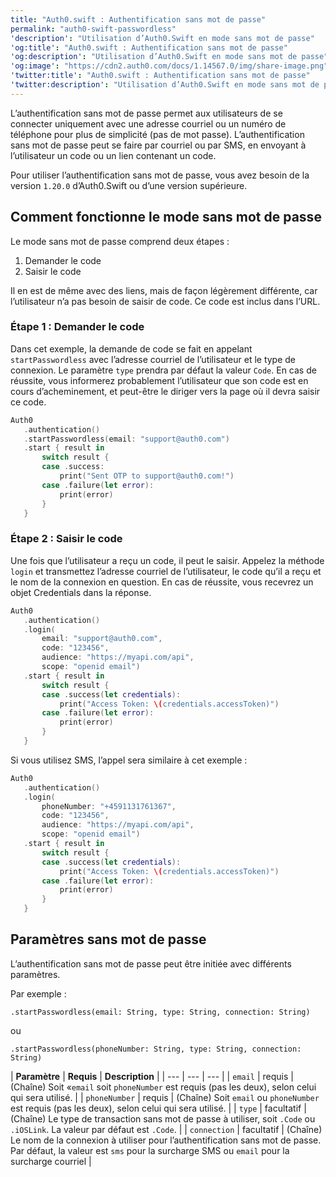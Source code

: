 ---
title: "Auth0.swift : Authentification sans mot de passe"
permalink: "auth0-swift-passwordless"
'description': "Utilisation d’Auth0.Swift en mode sans mot de passe"
'og:title': "Auth0.swift : Authentification sans mot de passe"
'og:description': "Utilisation d’Auth0.Swift en mode sans mot de passe"
'og:image': "https://cdn2.auth0.com/docs/1.14567.0/img/share-image.png"
'twitter:title': "Auth0.swift : Authentification sans mot de passe"
'twitter:description': "Utilisation d’Auth0.Swift en mode sans mot de passe"
---

L’authentification sans mot de passe permet aux utilisateurs de se connecter uniquement avec une adresse courriel ou un numéro de téléphone pour plus de simplicité (pas de mot passe). L’authentification sans mot de passe peut se faire par courriel ou par SMS, en envoyant à l’utilisateur un code ou un lien contenant un code.

Pour utiliser l’authentification sans mot de passe, vous avez besoin de la version `1.20.0` d’Auth0.Swift ou d’une version supérieure.

## Comment fonctionne le mode sans mot de passe

Le mode sans mot de passe comprend deux étapes :

1. Demander le code
2. Saisir le code

Il en est de même avec des liens, mais de façon légèrement différente, car l’utilisateur n’a pas besoin de saisir de code. Ce code est inclus dans l’URL.

### Étape 1 : Demander le code

Dans cet exemple, la demande de code se fait en appelant `startPasswordless` avec l’adresse courriel de l’utilisateur et le type de connexion. Le paramètre `type` prendra par défaut la valeur `Code`. En cas de réussite, vous informerez probablement l’utilisateur que son code est en cours d’acheminement, et peut-être le diriger vers la page où il devra saisir ce code.

```swift lines
Auth0
   .authentication()
   .startPasswordless(email: "support@auth0.com")
   .start { result in
       switch result {
       case .success:
           print("Sent OTP to support@auth0.com!")
       case .failure(let error):
           print(error)
       }
   }
```

### Étape 2 : Saisir le code

Une fois que l’utilisateur a reçu un code, il peut le saisir. Appelez la méthode `login` et transmettez l’adresse courriel de l’utilisateur, le code qu’il a reçu et le nom de la connexion en question. En cas de réussite, vous recevrez un objet Credentials dans la réponse.

```swift lines
Auth0
   .authentication()
   .login(
       email: "support@auth0.com", 
       code: "123456", 
       audience: "https://myapi.com/api",
       scope: "openid email")
   .start { result in
       switch result {
       case .success(let credentials):
           print("Access Token: \(credentials.accessToken)")
       case .failure(let error):
           print(error)
       }
   }
```

Si vous utilisez SMS, l’appel sera similaire à cet exemple :

```swift lines
Auth0
   .authentication()
   .login(
       phoneNumber: "+4591131761367", 
       code: "123456", 
       audience: "https://myapi.com/api",
       scope: "openid email")
   .start { result in
       switch result {
       case .success(let credentials):
           print("Access Token: \(credentials.accessToken)")
       case .failure(let error):
           print(error)
       }
   }
```

## Paramètres sans mot de passe

L’authentification sans mot de passe peut être initiée avec différents paramètres.

Par exemple :

`.startPasswordless(email: String, type: String, connection: String)`

ou

`.startPasswordless(phoneNumber: String, type: String, connection: String)`

| **Paramètre** | **Requis** | **Description** | | --- | --- | --- |
| `email` | requis | (Chaîne) Soit «`email` soit `phoneNumber` est requis (pas les deux), selon celui qui sera utilisé. |
| `phoneNumber` | requis | (Chaîne) Soit `email` ou `phoneNumber` est requis (pas les deux), selon celui qui sera utilisé. |
| `type` | facultatif | (Chaîne) Le type de transaction sans mot de passe à utiliser, soit `.Code` ou `.iOSLink`. La valeur par défaut est `.Code`. |
| `connection` | facultatif | (Chaîne) Le nom de la connexion à utiliser pour l’authentification sans mot de passe. Par défaut, la valeur est `sms` pour la surcharge SMS ou `email` pour la surcharge courriel |